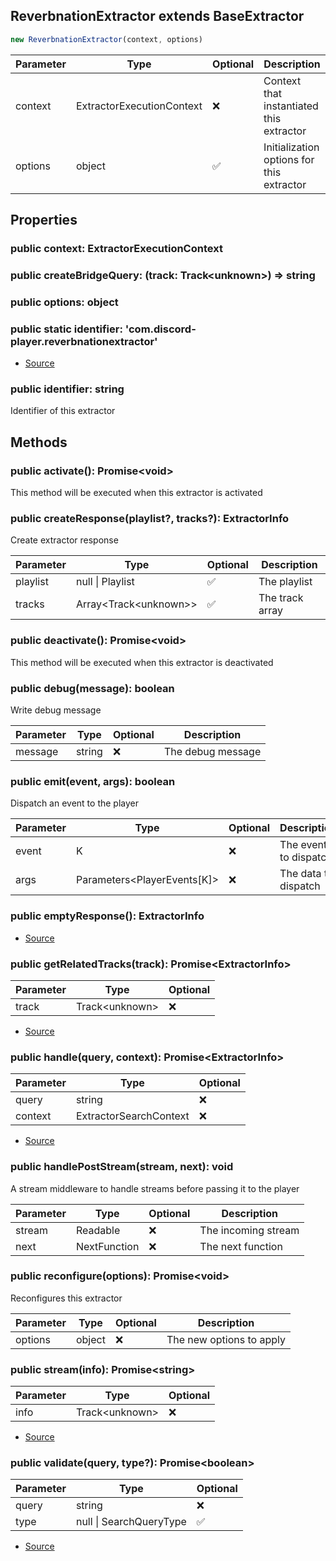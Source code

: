 ## ReverbnationExtractor extends BaseExtractor


```typescript
new ReverbnationExtractor(context, options)
```
| Parameter | Type | Optional | Description |
| ----------- | ----------- | ----------- | ----------- |
| context | ExtractorExecutionContext | ❌ | Context that instantiated this extractor |
| options | object | ✅ | Initialization options for this extractor |


## Properties
### public context: ExtractorExecutionContext

### public createBridgeQuery: (track: Track\<unknown>) => string

### public options: object

### public static identifier: 'com.discord\-player.reverbnationextractor'
- [Source](https://github.com/Androz2091/discord-player/blob/f2dbc02/packages/extractor/src/extractors/ReverbnationExtractor.ts#L14)
### public identifier: string
Identifier of this extractor

## Methods
### public activate(): Promise\<void>
This method will be executed when this extractor is activated
### public createResponse(playlist?, tracks?): ExtractorInfo
Create extractor response



| Parameter | Type | Optional | Description |
| ----------- | ----------- | ----------- | ----------- |
| playlist | null \| Playlist | ✅ | The playlist |
| tracks | Array\<Track\<unknown>> | ✅ | The track array |
### public deactivate(): Promise\<void>
This method will be executed when this extractor is deactivated
### public debug(message): boolean
Write debug message



| Parameter | Type | Optional | Description |
| ----------- | ----------- | ----------- | ----------- |
| message | string | ❌ | The debug message |
### public emit(event, args): boolean
Dispatch an event to the player



| Parameter | Type | Optional | Description |
| ----------- | ----------- | ----------- | ----------- |
| event | K | ❌ | The event to dispatch |
| args | Parameters\<PlayerEvents\[K]> | ❌ | The data to dispatch |
### public emptyResponse(): ExtractorInfo
- [Source](https://github.com/Androz2091/discord-player/blob/f2dbc02/packages/extractor/src/extractors/ReverbnationExtractor.ts#L60)
### public getRelatedTracks(track): Promise\<ExtractorInfo>
| Parameter | Type | Optional |
| ----------- | ----------- | ----------- |
| track | Track\<unknown> | ❌ |


- [Source](https://github.com/Androz2091/discord-player/blob/f2dbc02/packages/extractor/src/extractors/ReverbnationExtractor.ts#L21)
### public handle(query, context): Promise\<ExtractorInfo>
| Parameter | Type | Optional |
| ----------- | ----------- | ----------- |
| query | string | ❌ |
| context | ExtractorSearchContext | ❌ |


- [Source](https://github.com/Androz2091/discord-player/blob/f2dbc02/packages/extractor/src/extractors/ReverbnationExtractor.ts#L26)
### public handlePostStream(stream, next): void
A stream middleware to handle streams before passing it to the player



| Parameter | Type | Optional | Description |
| ----------- | ----------- | ----------- | ----------- |
| stream | Readable | ❌ | The incoming stream |
| next | NextFunction | ❌ | The next function |
### public reconfigure(options): Promise\<void>
Reconfigures this extractor



| Parameter | Type | Optional | Description |
| ----------- | ----------- | ----------- | ----------- |
| options | object | ❌ | The new options to apply |
### public stream(info): Promise\<string>
| Parameter | Type | Optional |
| ----------- | ----------- | ----------- |
| info | Track\<unknown> | ❌ |


- [Source](https://github.com/Androz2091/discord-player/blob/f2dbc02/packages/extractor/src/extractors/ReverbnationExtractor.ts#L64)
### public validate(query, type?): Promise\<boolean>
| Parameter | Type | Optional |
| ----------- | ----------- | ----------- |
| query | string | ❌ |
| type | null \| SearchQueryType | ✅ |


- [Source](https://github.com/Androz2091/discord-player/blob/f2dbc02/packages/extractor/src/extractors/ReverbnationExtractor.ts#L16)